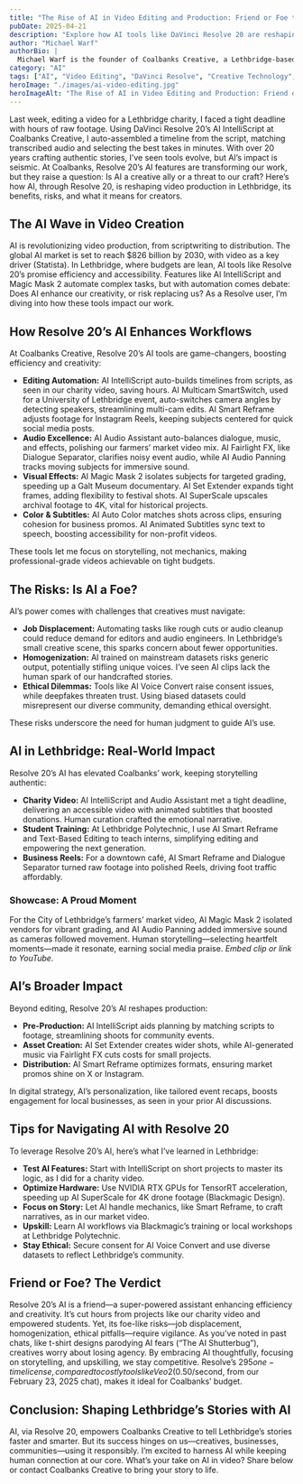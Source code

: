 ```yaml
---
title: "The Rise of AI in Video Editing and Production: Friend or Foe to Creative Professionals?"
pubDate: 2025-04-21
description: "Explore how AI tools like DaVinci Resolve 20 are reshaping video production in Lethbridge, balancing efficiency gains with creative risks."
author: "Michael Warf"
authorBio: |
  Michael Warf is the founder of Coalbanks Creative, a Lethbridge-based video production company. With over two decades in web design, development, and management, plus photography featured in CBC News, Michael crafts authentic narratives through documentary storytelling. He’s committed to driving innovation and community growth in Lethbridge.
category: "AI"
tags: ["AI", "Video Editing", "DaVinci Resolve", "Creative Technology", "Lethbridge", "Automation", "Future of Work", "Video Production"]
heroImage: "./images/ai-video-editing.jpg"
heroImageAlt: "The Rise of AI in Video Editing and Production: Friend or Foe to Creative Professionals?"
---
```


Last week, editing a video for a Lethbridge charity, I faced a tight deadline with hours of raw footage. Using DaVinci Resolve 20’s AI IntelliScript at Coalbanks Creative, I auto-assembled a timeline from the script, matching transcribed audio and selecting the best takes in minutes. With over 20 years crafting authentic stories, I’ve seen tools evolve, but AI’s impact is seismic. At Coalbanks, Resolve 20’s AI features are transforming our work, but they raise a question: Is AI a creative ally or a threat to our craft? Here’s how AI, through Resolve 20, is reshaping video production in Lethbridge, its benefits, risks, and what it means for creators.

## The AI Wave in Video Creation

AI is revolutionizing video production, from scriptwriting to distribution. The global AI market is set to reach $826 billion by 2030, with video as a key driver (Statista). In Lethbridge, where budgets are lean, AI tools like Resolve 20’s promise efficiency and accessibility. Features like AI IntelliScript and Magic Mask 2 automate complex tasks, but with automation comes debate: Does AI enhance our creativity, or risk replacing us? As a Resolve user, I’m diving into how these tools impact our work.

## How Resolve 20’s AI Enhances Workflows

At Coalbanks Creative, Resolve 20’s AI tools are game-changers, boosting efficiency and creativity:

*   **Editing Automation:** AI IntelliScript auto-builds timelines from scripts, as seen in our charity video, saving hours. AI Multicam SmartSwitch, used for a University of Lethbridge event, auto-switches camera angles by detecting speakers, streamlining multi-cam edits. AI Smart Reframe adjusts footage for Instagram Reels, keeping subjects centered for quick social media posts.
*   **Audio Excellence:** AI Audio Assistant auto-balances dialogue, music, and effects, polishing our farmers’ market video mix. AI Fairlight FX, like Dialogue Separator, clarifies noisy event audio, while AI Audio Panning tracks moving subjects for immersive sound.
*   **Visual Effects:** AI Magic Mask 2 isolates subjects for targeted grading, speeding up a Galt Museum documentary. AI Set Extender expands tight frames, adding flexibility to festival shots. AI SuperScale upscales archival footage to 4K, vital for historical projects.
*   **Color & Subtitles:** AI Auto Color matches shots across clips, ensuring cohesion for business promos. AI Animated Subtitles sync text to speech, boosting accessibility for non-profit videos.

These tools let me focus on storytelling, not mechanics, making professional-grade videos achievable on tight budgets.

## The Risks: Is AI a Foe?

AI’s power comes with challenges that creatives must navigate:

*   **Job Displacement:** Automating tasks like rough cuts or audio cleanup could reduce demand for editors and audio engineers. In Lethbridge’s small creative scene, this sparks concern about fewer opportunities.
*   **Homogenization:** AI trained on mainstream datasets risks generic output, potentially stifling unique voices. I’ve seen AI clips lack the human spark of our handcrafted stories.
*   **Ethical Dilemmas:** Tools like AI Voice Convert raise consent issues, while deepfakes threaten trust. Using biased datasets could misrepresent our diverse community, demanding ethical oversight.

These risks underscore the need for human judgment to guide AI’s use.

## AI in Lethbridge: Real-World Impact

Resolve 20’s AI has elevated Coalbanks’ work, keeping storytelling authentic:

*   **Charity Video:** AI IntelliScript and Audio Assistant met a tight deadline, delivering an accessible video with animated subtitles that boosted donations. Human curation crafted the emotional narrative.
*   **Student Training:** At Lethbridge Polytechnic, I use AI Smart Reframe and Text-Based Editing to teach interns, simplifying editing and empowering the next generation.
*   **Business Reels:** For a downtown café, AI Smart Reframe and Dialogue Separator turned raw footage into polished Reels, driving foot traffic affordably.

### Showcase: A Proud Moment

For the City of Lethbridge’s farmers’ market video, AI Magic Mask 2 isolated vendors for vibrant grading, and AI Audio Panning added immersive sound as cameras followed movement. Human storytelling—selecting heartfelt moments—made it resonate, earning social media praise. *Embed clip or link to YouTube.*

## AI’s Broader Impact

Beyond editing, Resolve 20’s AI reshapes production:

*   **Pre-Production:** AI IntelliScript aids planning by matching scripts to footage, streamlining shoots for community events.
*   **Asset Creation:** AI Set Extender creates wider shots, while AI-generated music via Fairlight FX cuts costs for small projects.
*   **Distribution:** AI Smart Reframe optimizes formats, ensuring market promos shine on X or Instagram.

In digital strategy, AI’s personalization, like tailored event recaps, boosts engagement for local businesses, as seen in your prior AI discussions.

## Tips for Navigating AI with Resolve 20

To leverage Resolve 20’s AI, here’s what I’ve learned in Lethbridge:

*   **Test AI Features:** Start with IntelliScript on short projects to master its logic, as I did for a charity video.
*   **Optimize Hardware:** Use NVIDIA RTX GPUs for TensorRT acceleration, speeding up AI SuperScale for 4K drone footage (Blackmagic Design).
*   **Focus on Story:** Let AI handle mechanics, like Smart Reframe, to craft narratives, as in our market video.
*   **Upskill:** Learn AI workflows via Blackmagic’s training or local workshops at Lethbridge Polytechnic.
*   **Stay Ethical:** Secure consent for AI Voice Convert and use diverse datasets to reflect Lethbridge’s community.

## Friend or Foe? The Verdict

Resolve 20’s AI is a friend—a super-powered assistant enhancing efficiency and creativity. It’s cut hours from projects like our charity video and empowered students. Yet, its foe-like risks—job displacement, homogenization, ethical pitfalls—require vigilance. As you’ve noted in past chats, like t-shirt designs parodying AI fears (“The AI Shutterbug”), creatives worry about losing agency. By embracing AI thoughtfully, focusing on storytelling, and upskilling, we stay competitive. Resolve’s $295 one-time license, compared to costly tools like Veo2 ($0.50/second, from our February 23, 2025 chat), makes it ideal for Coalbanks’ budget.

## Conclusion: Shaping Lethbridge’s Stories with AI

AI, via Resolve 20, empowers Coalbanks Creative to tell Lethbridge’s stories faster and smarter. But its success hinges on us—creatives, businesses, communities—using it responsibly. I’m excited to harness AI while keeping human connection at our core. What’s your take on AI in video? Share below or contact Coalbanks Creative to bring your story to life.

